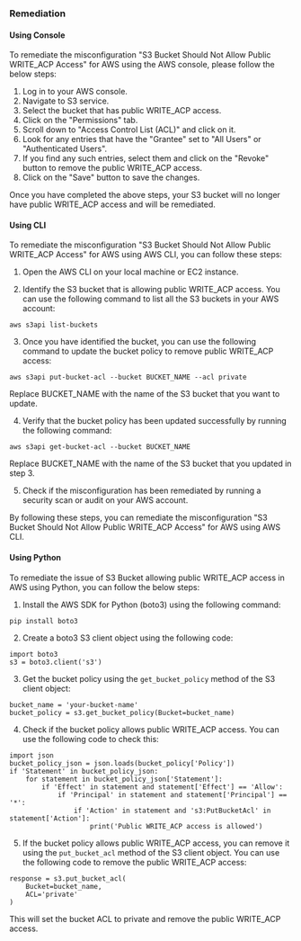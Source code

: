 ### Remediation

#### Using Console

To remediate the misconfiguration "S3 Bucket Should Not Allow Public WRITE_ACP Access" for AWS using the AWS console, please follow the below steps:

1. Log in to your AWS console.
2. Navigate to S3 service.
3. Select the bucket that has public WRITE_ACP access.
4. Click on the "Permissions" tab.
5. Scroll down to "Access Control List (ACL)" and click on it.
6. Look for any entries that have the "Grantee" set to "All Users" or "Authenticated Users".
7. If you find any such entries, select them and click on the "Revoke" button to remove the public WRITE_ACP access.
8. Click on the "Save" button to save the changes.

Once you have completed the above steps, your S3 bucket will no longer have public WRITE_ACP access and will be remediated.

#### Using CLI

To remediate the misconfiguration "S3 Bucket Should Not Allow Public WRITE_ACP Access" for AWS using AWS CLI, you can follow these steps:

1. Open the AWS CLI on your local machine or EC2 instance.

2. Identify the S3 bucket that is allowing public WRITE_ACP access. You can use the following command to list all the S3 buckets in your AWS account:
```
aws s3api list-buckets
```

3. Once you have identified the bucket, you can use the following command to update the bucket policy to remove public WRITE_ACP access:
```
aws s3api put-bucket-acl --bucket BUCKET_NAME --acl private
```
Replace BUCKET_NAME with the name of the S3 bucket that you want to update.

4. Verify that the bucket policy has been updated successfully by running the following command:
```
aws s3api get-bucket-acl --bucket BUCKET_NAME
```
Replace BUCKET_NAME with the name of the S3 bucket that you updated in step 3.

5. Check if the misconfiguration has been remediated by running a security scan or audit on your AWS account. 

By following these steps, you can remediate the misconfiguration "S3 Bucket Should Not Allow Public WRITE_ACP Access" for AWS using AWS CLI.

#### Using Python

To remediate the issue of S3 Bucket allowing public WRITE_ACP access in AWS using Python, you can follow the below steps:

1. Install the AWS SDK for Python (boto3) using the following command:

```
pip install boto3
```

2. Create a boto3 S3 client object using the following code:

```
import boto3
s3 = boto3.client('s3')
```

3. Get the bucket policy using the `get_bucket_policy` method of the S3 client object:

```
bucket_name = 'your-bucket-name'
bucket_policy = s3.get_bucket_policy(Bucket=bucket_name)
```

4. Check if the bucket policy allows public WRITE_ACP access. You can use the following code to check this:

```
import json
bucket_policy_json = json.loads(bucket_policy['Policy'])
if 'Statement' in bucket_policy_json:
    for statement in bucket_policy_json['Statement']:
        if 'Effect' in statement and statement['Effect'] == 'Allow':
            if 'Principal' in statement and statement['Principal'] == '*':
                if 'Action' in statement and 's3:PutBucketAcl' in statement['Action']:
                    print('Public WRITE_ACP access is allowed')
```

5. If the bucket policy allows public WRITE_ACP access, you can remove it using the `put_bucket_acl` method of the S3 client object. You can use the following code to remove the public WRITE_ACP access:

```
response = s3.put_bucket_acl(
    Bucket=bucket_name,
    ACL='private'
)
```

This will set the bucket ACL to private and remove the public WRITE_ACP access.

